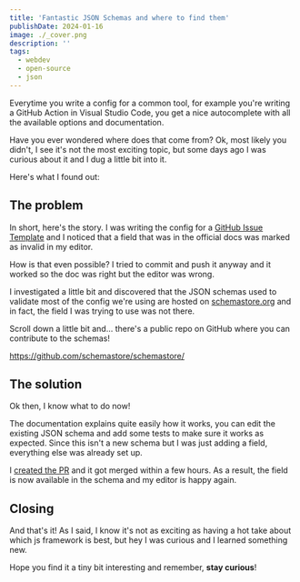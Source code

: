 ```yaml
---
title: 'Fantastic JSON Schemas and where to find them'
publishDate: 2024-01-16
image: ./_cover.png
description: ''
tags:
  - webdev
  - open-source
  - json
---
```



Everytime you write a config for a common tool, for example you're writing a GitHub Action in Visual Studio Code, you get a nice autocomplete with all the available options and documentation.

Have you ever wondered where does that come from? Ok, most likely you didn't, I see it's not the most exciting topic, but some days ago I was curious about it and I dug a little bit into it.

Here's what I found out:

<YouTube id="P0yKSeE5M0U" />

## The problem

In short, here's the story. I was writing the config for a [GitHub Issue Template](https://youtu.be/hNs5Gg_fEEs) and I noticed that a field that was in the official docs was marked as invalid in my editor.

How is that even possible? I tried to commit and push it anyway and it worked so the doc was right but the editor was wrong.

I investigated a little bit and discovered that the JSON schemas used to validate most of the config we're using are hosted on [schemastore.org](https://schemastore.org/) and in fact, the field I was trying to use was not there.

Scroll down a little bit and... there's a public repo on GitHub where you can contribute to the schemas!

https://github.com/schemastore/schemastore/

## The solution

Ok then, I know what to do now!

The documentation explains quite easily how it works, you can edit the existing JSON schema and add some tests to make sure it works as expected. Since this isn't a new schema but I was just adding a field, everything else was already set up.

I [created the PR](https://github.com/SchemaStore/schemastore/pull/3452) and it got merged within a few hours. As a result, the field is now available in the schema and my editor is happy again.

## Closing

And that's it! As I said, I know it's not as exciting as having a hot take about which js framework is best, but hey I was curious and I learned something new.

Hope you find it a tiny bit interesting and remember, **stay curious**!
